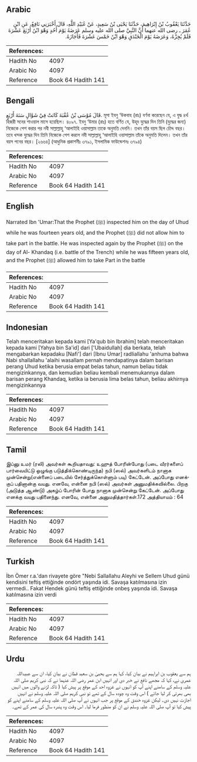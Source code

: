 ## Arabic


<div dir="rtl" lang="ar" style={{fontSize:'larger',backgroundColor:'#f8f9fa',padding:20}}>
حَدَّثَنَا يَعْقُوبُ بْنُ إِبْرَاهِيمَ، حَدَّثَنَا يَحْيَى بْنُ سَعِيدٍ، عَنْ عُبَيْدِ اللَّهِ، قَالَ أَخْبَرَنِي نَافِعٌ، عَنِ ابْنِ عُمَرَ ـ رضى الله عنهما أَنَّ النَّبِيَّ صلى الله عليه وسلم عَرَضَهُ يَوْمَ أُحُدٍ وَهْوَ ابْنُ أَرْبَعَ عَشْرَةَ فَلَمْ يُجِزْهُ، وَعَرَضَهُ يَوْمَ الْخَنْدَقِ وَهْوَ ابْنُ خَمْسَ عَشْرَةَ فَأَجَازَهُ‏.‏
</div>
<div style={{backgroundColor:'#f8f9fa',padding:20, marginBottom: 10}}><table> <thead> <tr> <th>References:</th> <th></th> </tr> </thead> <tbody><tr><td>Hadith No</td><td>4097</td></tr><tr><td>Arabic No</td><td>4097</td></tr><tr><td>Reference</td><td>Book 64 Hadith 141</td></tr></tbody></table></div>

## Bengali


<div dir="ltr" lang="bn" style={{fontSize:'larger',backgroundColor:'#f8f9fa',padding:20}}>
قَالَ مُوْسَى بْنُ عُقْبَةَ كَانَتْ فِيْ شَوَّالٍ سَنَةَ أَرْبَعٍ. মূসা ইবনু ‘উকবাহ (রাঃ) বর্ণনা করেছেন যে, এ যুদ্ধ ৪র্থ হিজরী সনের শাওয়াল মাসে হয়েছিল। ৪০৯৭. ইবনু ‘উমার (রাঃ) হতে বর্ণিত যে, উহূদ যুদ্ধের দিন তিনি (যুদ্ধের জন্য) নিজেকে পেশ করার পর নবী সাল্লাল্লাহু ‘আলাইহি ওয়াসাল্লাম তাকে অনুমতি দেননি। তখন তাঁর বয়স ছিল চৌদ্দ বছর। তবে খন্দক যুদ্ধের দিন তিনি নিজেকে পেশ করলে নবী সাল্লাল্লাহু ‘আলাইহি ওয়াসাল্লাম তাঁকে অনুমতি দিলেন। তখন তাঁর বয়স পনের বছর। [২৬৬৪] (আধুনিক প্রকাশনীঃ ৩৭৯১, ইসলামিক ফাউন্ডেশনঃ ৩৭৯৪)
</div>
<div style={{backgroundColor:'#f8f9fa',padding:20, marginBottom: 10}}><table> <thead> <tr> <th>References:</th> <th></th> </tr> </thead> <tbody><tr><td>Hadith No</td><td>4097</td></tr><tr><td>Arabic No</td><td>4097</td></tr><tr><td>Reference</td><td>Book 64 Hadith 141</td></tr></tbody></table></div>

## English


<div dir="ltr" lang="en" style={{fontSize:'larger',backgroundColor:'#f8f9fa',padding:20}}>
Narrated Ibn 'Umar:That the Prophet (ﷺ) inspected him on the day of Uhud while he was fourteen years old, and the Prophet (ﷺ) did not allow him to take part in the battle. He was inspected again by the Prophet (ﷺ) on the day of Al- Khandaq (i.e. battle of the Trench) while he was fifteen years old, and the Prophet (ﷺ) allowed him to take Part in the battle
</div>
<div style={{backgroundColor:'#f8f9fa',padding:20, marginBottom: 10}}><table> <thead> <tr> <th>References:</th> <th></th> </tr> </thead> <tbody><tr><td>Hadith No</td><td>4097</td></tr><tr><td>Arabic No</td><td>4097</td></tr><tr><td>Reference</td><td>Book 64 Hadith 141</td></tr></tbody></table></div>

## Indonesian


<div dir="ltr" lang="id" style={{fontSize:'larger',backgroundColor:'#f8f9fa',padding:20}}>
Telah menceritakan kepada kami [Ya'qub bin Ibrahim] telah menceritakan kepada kami [Yahya bin Sa'id] dari ['Ubaidullah] dia berkata, telah mengabarkan kepadaku [Nafi'] dari [Ibnu Umar] radliallahu 'anhuma bahwa Nabi shallallahu 'alaihi wasallam pernah mendapatinya dalam barisan perang Uhud ketika berusia empat belas tahun, namun beliau tidak mengizinkannya, dan kemudian beliau kembali menemukannya dalam barisan perang Khandaq, ketika ia berusia lima belas tahun, beliau akhirnya mengizinkannya
</div>
<div style={{backgroundColor:'#f8f9fa',padding:20, marginBottom: 10}}><table> <thead> <tr> <th>References:</th> <th></th> </tr> </thead> <tbody><tr><td>Hadith No</td><td>4097</td></tr><tr><td>Arabic No</td><td>4097</td></tr><tr><td>Reference</td><td>Book 64 Hadith 141</td></tr></tbody></table></div>

## Tamil


<div dir="ltr" lang="ta" style={{fontSize:'larger',backgroundColor:'#f8f9fa',padding:20}}>
இப்னு உமர் (ரலி) அவர்கள் கூறியதாவது: உஹுத் போரின்போது (படை வீரர்களைப் பார்வையிட்டு ஒழுங்கு படுத்திக்கொண்டிருந்த) நபி (ஸல்) அவர்களிடம் நானாக முன்சென்று(என்னைப் படையில் சேர்த்துக்கொள்ளும் படி) கேட்டேன். அப்போது எனக்குப் பதினான்கு வயது. எனவே, என்னை நபி (ஸல்) அவர்கள் அனுமதிக்கவில்லை. பிறகு (அடுத்த ஆண்டு) அகழ்ப் போரின் போது நானாக முன்சென்று கேட்டேன். அப்போது எனக்கு வயது பதினைந்து. எனவே, என்னை அனுமதித்தார்கள்.172 அத்தியாயம் : 64
</div>
<div style={{backgroundColor:'#f8f9fa',padding:20, marginBottom: 10}}><table> <thead> <tr> <th>References:</th> <th></th> </tr> </thead> <tbody><tr><td>Hadith No</td><td>4097</td></tr><tr><td>Arabic No</td><td>4097</td></tr><tr><td>Reference</td><td>Book 64 Hadith 141</td></tr></tbody></table></div>

## Turkish


<div dir="ltr" lang="tr" style={{fontSize:'larger',backgroundColor:'#f8f9fa',padding:20}}>
İbn Ömer r.a.'dan rivayete göre "Nebi Sallallahu Aleyhi ve Sellem Uhud günü kendisini teftiş ettiğinde ondört yaşında idi. Savaşa katılmasına izin vermedi.. Fakat Hendek günü teftiş ettiğinde onbeş yaşında idi. Savaşa katılmasına izin verdi
</div>
<div style={{backgroundColor:'#f8f9fa',padding:20, marginBottom: 10}}><table> <thead> <tr> <th>References:</th> <th></th> </tr> </thead> <tbody><tr><td>Hadith No</td><td>4097</td></tr><tr><td>Arabic No</td><td>4097</td></tr><tr><td>Reference</td><td>Book 64 Hadith 141</td></tr></tbody></table></div>

## Urdu


<div dir="rtl" lang="ur" style={{fontSize:'larger',backgroundColor:'#f8f9fa',padding:20}}>
ہم سے یعقوب بن ابراہیم نے بیان کیا، کہا ہم سے یحییٰ بن سعید قطان نے بیان کیا، ان سے عبیداللہ عمری نے، کہا کہ مجھے نافع نے خبر دی اور انہیں ابن عمر رضی اللہ عنہما نے کہ نبی کریم صلی اللہ علیہ وسلم کے سامنے اپنے آپ کو انہوں نے غزوہ احد کے موقع پر پیش کیا ( تاکہ لڑنے والوں میں انہیں بھی بھرتی کر لیا جائے ) اس وقت وہ چودہ سال کے تھے تو نبی کریم صلی اللہ علیہ وسلم نے انہیں اجازت نہیں دی۔ لیکن غزوہ خندق کے موقع پر جب انہوں نے آپ صلی اللہ علیہ وسلم کے سامنے اپنے کو پیش کیا تو آپ صلی اللہ علیہ وسلم نے ان کو منظور فرما لیا۔ اس وقت وہ پندرہ سال کی عمر کے تھے۔
</div>
<div style={{backgroundColor:'#f8f9fa',padding:20, marginBottom: 10}}><table> <thead> <tr> <th>References:</th> <th></th> </tr> </thead> <tbody><tr><td>Hadith No</td><td>4097</td></tr><tr><td>Arabic No</td><td>4097</td></tr><tr><td>Reference</td><td>Book 64 Hadith 141</td></tr></tbody></table></div>